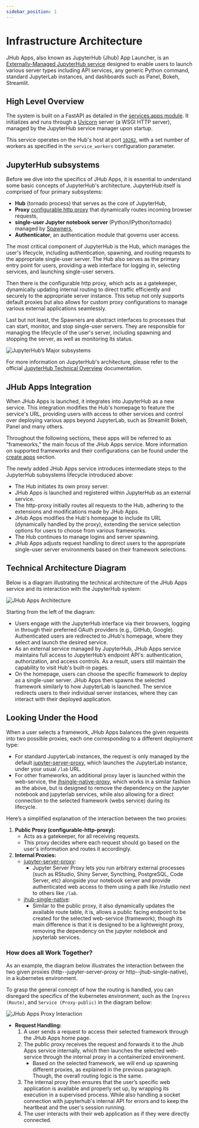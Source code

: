 ```yaml
---
sidebar_position: 1
---
```


# Infrastructure Architecture

JHub Apps, also known as JupyterHub (Jhub) App Launcher, is an [Externally-Managed JupyterHub service](https://jupyterhub.readthedocs.io/en/stable/reference/services.html#externally-managed-services) designed to enable users to launch various server types including API services, any generic Python command, standard JupyterLab instances, and dashboards such as Panel, Bokeh, Streamlit.

## High Level Overview

The system is built on a FastAPI as detailed in the [services.apps module](https://github.com/nebari-dev/jhub-apps/blob/main/jhub_apps/service/app.py). It initializes and runs through a [Uvicorn](https://www.uvicorn.org/) server (a WSGI HTTP server), managed by the JupyterHub service manager upon startup.

This service operates on the Hub's host at port [`10202`](https://github.com/nebari-dev/jhub-apps/blob/main/jhub_apps/configuration.py#L56), with a set number of workers as specified in the `service_workers` configuration parameter.

## JupyterHub subsystems

Before we dive into the specifics of JHub Apps, it is essential to understand some basic
concepts of JupyterHub's architecture. JupyterHub itself is comprised of four primary subsystems:

- **Hub** (tornado process) that serves as the core of JupyterHub,
- **Proxy** [configurable http proxy](https://github.com/jupyterhub/configurable-http-proxy)
  that dynamically routes incoming browser requests,
- **single-user Jupyter notebook server** (Python/IPython/tornado) managed by [Spawners](https://jupyterhub.readthedocs.io/en/stable/reference/spawners.html#spawners-reference),
- **Authenticator**, an authentication module that governs user access.

The most critical component of JupyterHub is the Hub, which manages the user's
lifecycle, including authentication, spawning, and routing requests to the appropriate
single-user server. The Hub also serves as the primary entry point for users, providing
a web interface for logging in, selecting services, and launching single-user servers.

Then there is the configurable http proxy, which acts as a gatekeeper, dynamically updating internal routing to direct traffic efficiently and securely to the appropriate server instance. This setup not only supports default proxies but also allows for custom proxy configurations to manage various external applications seamlessly.

Last but not least, the Spawners are abstract interfaces to processes that can start,
monitor, and stop single-user servers. They are responsible for managing the lifecycle
of the user's server, including spawning and stopping the server, as well as monitoring
its status.

![JupyterHub’s Major subsystems](/img/jhub_subsystems.png)

For more information on JupyterHub's architecture, please refer to the official
[JupyterHub Technical Overview](https://jupyterhub.readthedocs.io/en/stable/reference/technical-overview.html#) documentation.

## JHub Apps Integration

When JHub Apps is launched, it integrates into JupyterHub as a new service. This
integration modifies the Hub's homepage to feature the service's URL, providing users
with access to other services and control over deploying various apps beyond JupyterLab,
such as Streamlit Bokeh, Panel and many others.

Throughout the following sections, these apps will be referred to as "frameworks," the
main focus of the JHub Apps service. More information on supported frameworks and their
configurations can be found under the [create apps](/docs/category/create-apps) section.

The newly added JHub Apps service introduces intermediate steps to the JupyterHub
subsystems lifecycle introduced above:

- The Hub initiates its own proxy server.
- JHub Apps is launched and registered within JupyterHub as an external service.
- The http-proxy initially routes all requests to the Hub, adhering to the extensions and
  modifications made by JHub Apps.
- JHub Apps modifies the Hub's homepage to include its URL (dynamically handled by the
  proxy), extending the service selection options for users to choose from various
  frameworks.
- The Hub continues to manage logins and server spawning.
- JHub Apps adjusts request handling to direct users to the appropriate single-user
  server environments based on their framework selections.

## Technical Architecture Diagram

Below is a diagram illustrating the technical architecture of the JHub Apps service and its interaction with the JupyterHub system:

![JHub Apps Architecture](/img/jhub_service_diagram.png)

Starting from the left of the diagram:
- Users engage with the JupyterHub interface via their browsers, logging in through
  their preferred OAuth providers (e.g., GitHub, Google). Authenticated users are
  redirected to JHub's homepage, where they select and launch the desired service.
- As an external service managed by JupyterHub, JHub Apps service maintains full access to
  JupyterHub’s endpoint API's: authentication, authorization, and access controls. As a result, users
  still maintain the capability to visit Hub's built-in pages.
- On the homepage, users can choose the specific framework to deploy as a single-user
  server. JHub Apps then spawns the selected framework similarly to how JupyterLab is
  launched. The service redirects users to their individual server instances, where they
  can interact with their deployed application.

## Looking Under the Hood

When a user selects a framework, JHub Apps balances the given requests into two possible
proxies, each one corresponding to a different deployment type:
- For standard JupyterLab instances, the request is only managed by the default
[jupyter-server-proxy](https://github.com/jupyterhub/jupyter-server-proxy), which
launches the JupyterLab instance, under your usual `/lab` URL.
- For other frameworks, an additional proxy layer is launched within the web-service, the
[jhsingle-native-proxy](https://github.com/ideonate/jhsingle-native-proxy), which
works in a similar fashion as the above, but is designed to remove the dependency on the
jupyter notebook and jupyterlab services, while also allowing for a direct connection to the
selected framework (webs service) during its lifecycle.

Here’s a simplified explanation of the interaction between the two proxies:

1. **Public Proxy (configurable-http-proxy):**
   - Acts as a gatekeeper, for all receiving requests.
   - This proxy decides where each request should go based on the user's information and
     routes it accordingly.
2. **Internal Proxies:**
    - [jupyter-server-proxy](https://github.com/jupyterhub/jupyter-server-proxy):
      - Jupyter Server Proxy lets you run arbitrary external processes (such as RStudio,
        Shiny Server, Syncthing, PostgreSQL, Code Server, etc) alongside your notebook
        server and provide authenticated web access to them using a path like /rstudio
        next to others like `/lab`.
    - [jhub-single-native](https://github.com/ideonate/jhsingle-native-proxy):
      - Similar to the public proxy, it also dynamically updates the available route
        table, it is, allows a public facing endpoint to be created for the selected
        web-service (framework), though its main difference is that it is designed to be
        a lightweight proxy, removing the dependency on the jupyter notebook and
        jupyterlab services.

### How does all Work Together?

As an example, the diagram below illustrates the interaction between the two given
proxies (http--jupyter-server-proxy or http--jhub-single-native), in a kubernetes
environment.

To grasp the general concept of how the routing is handled, you can disregard the
specifics of the kubernetes environment, such as the `Ingress (Route)`, and `Service
(Proxy-public)` in the diagram bellow:

![JHub Apps Proxy Interaction](/img/jhub_single_native_proxy.png)

- **Request Handling:**
  1. A user sends a request to access their selected framework through the JHub Apps
     home page.
  2. The public proxy receives the request and forwards it to the Jhub Apps service
     internally, which then launches the selected web-service through the internal proxy
     in a containerized environment.
      - Based on the selected framework, we will end up spawning different proxies, as
      explained in the previous paragraph. Though, the overall routing logic is the same.
  3. The internal proxy then ensures that the user’s specific web application is
     available and properly set up, by wrapping its execution in a supervised process.
     While also handling a socket connection with jupyterhub's internal API for errors
     and to keep the heartbeat and the user's session running.
  4. The user interacts with their web application as if they were directly connected.
